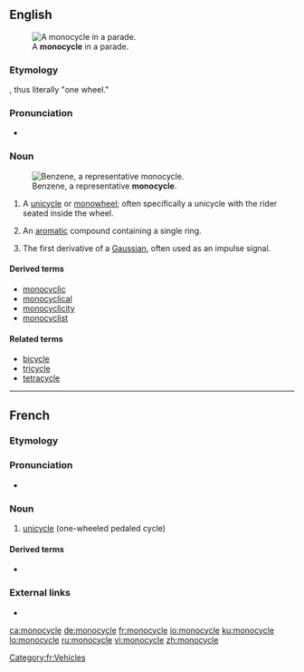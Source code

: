 ==English==
[[Image:Monowheel.jpg|thumb|A '''monocycle''' in a parade.]]

===Etymology===
{{prefix|mono|cycle|lang=en}}, thus literally "one wheel."

===Pronunciation===
* {{a|US}} {{IPA|/ˈmɑnoʊˌsaɪkəl/|lang=en}}

===Noun===
{{en-noun}}
[[Image:Benzene-2D-flat.png|thumb|Benzene, a representative '''monocycle'''.]]

# A [[unicycle]] or [[monowheel]]; often specifically a unicycle with the rider seated inside the wheel.
# {{context|organic chemistry|lang=en}} An [[aromatic]] compound containing a single ring.
# {{context|communication|lang=en}} The first derivative of a [[Gaussian]], often used as an impulse signal.

====Derived terms====
* [[monocyclic]]
* [[monocyclical]]
* [[monocyclicity]]
* [[monocyclist]]

====Related terms====
* [[bicycle]]
* [[tricycle]]
* [[tetracycle]]

----

==French==

===Etymology===
{{prefix|lang=fr|mono|cycle}}

===Pronunciation===
* {{IPA|/mɔ.nɔ.sikl/|lang=fr}}

===Noun===
{{fr-noun|m}}

# [[unicycle]] (one-wheeled pedaled cycle)

====Derived terms====
* {{l|fr|monocycliste}}

===External links===
* {{R:TLFi}}

[[Category:fr:Vehicles]]

[[ca:monocycle]]
[[de:monocycle]]
[[fr:monocycle]]
[[io:monocycle]]
[[ku:monocycle]]
[[lo:monocycle]]
[[ru:monocycle]]
[[vi:monocycle]]
[[zh:monocycle]]